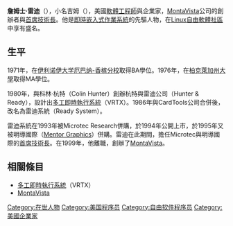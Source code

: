 {{Infobox person
| name = 詹姆士·雷迪
| image = 
| caption = 詹姆士·雷迪
| birth_date = 
| birth_place = 
| death_date =
| death_place =
| occupation =  [[MontaVista_Software|MontaVista Software]][[企業家|創辦者]]與[[首席技術長|首席技術長]]
| networth = 
| salary = 
| website = 
| footnotes =
}}
'''詹姆士·雷迪'''（{{lang|en|James Ready}}），小名吉姆（{{lang|en|Jim}}），美國[[軟體工程師|軟體工程師]]與企業家，[[MontaVista|MontaVista]]公司的創辦者與[[首席技術長|首席技術長]]。他是[[即時作業系統|即時]][[嵌入式系统|嵌入式]][[作業系統|作業系統]]的先驅人物，在[[Linux|Linux]][[自由軟體社區|自由軟體社區]]中享有盛名。
==生平==
1971年，在[[伊利诺伊大学厄巴纳-香槟分校|伊利诺伊大学厄巴纳-香槟分校]]取得BA學位。1976年，在[[柏克萊加州大學|柏克萊加州大學]]取得MA學位。

1980年，與科林·杭特（Colin Hunter）創辦杭特與雷迪公司（Hunter & Ready），設計出[[多工即時執行系統|多工即時執行系統]]（VRTX）。1986年與CardTools公司合併後，改名為雷迪系統（Ready System）。

雷迪系統在1993年被Microtec Research併購，於1994年公開上市，於1995年又被明導國際（[[Mentor_Graphics|Mentor Graphics]]）併購。雷迪在此期間，擔任Microtec與明導國際的[[首席技術長|首席技術長]]。在1999年，他離職，創辦了[[MontaVista|MontaVista]]。

==相關條目==
*[[多工即時執行系統|多工即時執行系統]]（VRTX）
*[[MontaVista|MontaVista]]

{{DEFAULTSORT:Ready, James}}
[[Category:在世人物|Category:在世人物]]
[[Category:美国程序员|Category:美国程序员]]
[[Category:自由软件程序员|Category:自由软件程序员]]
[[Category:美國企業家|Category:美國企業家]]


{{Americans merchant-stub}}